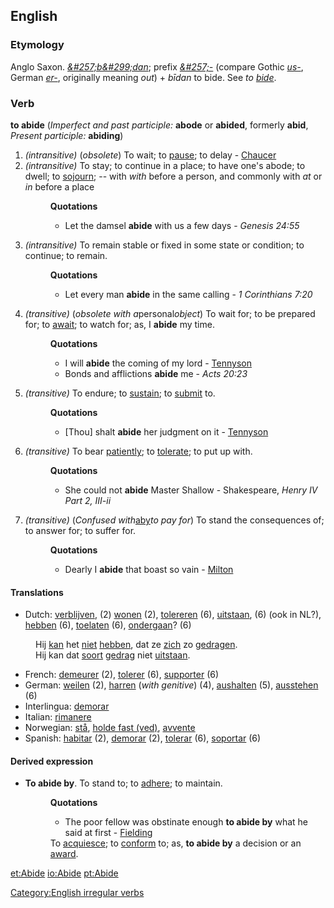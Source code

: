 ==English==
===Etymology===
Anglo Saxon. ''[[&#257;b&#299;dan]]''; prefix ''[[&#257;-]]'' (compare Gothic ''[[us-]]'', German ''[[er-]]'', originally meaning ''out'') + ''b&#299;dan'' to bide. See ''to [[bide]]''.

===Verb===
'''to abide''' (''Imperfect and past participle:'' '''abode''' or '''abided''', formerly '''abid''', ''Present participle:'' '''abiding''')
#''(intransitive)'' (''obsolete'') To wait; to [[pause]]; to delay - [[Chaucer]]
#''(intransitive)'' To stay; to continue in a place; to have one's abode; to dwell; to [[sojourn]]; -- with ''with'' before a person, and commonly with ''at'' or ''in'' before a place
#:'''Quotations'''
#:*Let the damsel '''abide''' with us a few days -  ''Genesis 24:55''
#''(intransitive)'' To remain stable or fixed in some state or condition; to continue; to remain.
#:'''Quotations'''
#:*Let every man '''abide''' in the same calling - ''1 Corinthians 7:20''
#''(transitive)'' (''obsolete with a ''personal'' object'') To wait for; to be prepared for; to [[await]]; to watch for; as, I '''abide''' my time.
#:'''Quotations'''
#:*I will '''abide''' the coming of my lord - [[Tennyson]]
#:*Bonds and afflictions '''abide''' me - ''Acts 20:23''
#''(transitive)'' To endure; to [[sustain]]; to [[submit]] to.
#:'''Quotations'''
#:*[Thou] shalt '''abide''' her judgment on it - [[Tennyson]]
#''(transitive)'' To bear [[patiently]]; to [[tolerate]]; to put up with.
#:'''Quotations'''
#:*She could not '''abide''' Master Shallow - Shakespeare, ''Henry IV Part 2, III-ii''
#''(transitive)'' (''Confused with ''[[aby]]'' to pay for'') To stand the consequences of; to answer for; to suffer for.
#:'''Quotations'''
#:*Dearly I '''abide''' that boast so vain - [[Milton]]

====Translations====
*Dutch: [[verblijven]], (2) [[wonen]] (2), [[tolereren]] (6), [[uitstaan]], (6) (ook in NL?), [[hebben]] (6), [[toelaten]] (6), [[ondergaan]]? (6)
:Hij [[kan]] het [[niet]] [[hebben]], dat ze [[zich]] zo [[gedragen]].
:Hij kan dat [[soort]] [[gedrag]] niet [[uitstaan]].
*French: [[demeurer]] (2), [[tolerer]] (6), [[supporter]] (6)
*German: [[weilen]] (2), [[harren]] (''with genitive'') (4), [[aushalten]] (5), [[ausstehen]] (6)
*Interlingua: [[demorar]]
*Italian: [[rimanere]]
*Norwegian: [[stå]], [[holde fast (ved)]], [[avvente]]
*Spanish: [[habitar]] (2), [[demorar]] (2), [[tolerar]] (6), [[soportar]] (6)

====Derived expression====
*'''To abide by'''. To stand to; to [[adhere]]; to maintain.
*:'''Quotations'''
*:*The poor fellow was obstinate enough '''to abide by''' what he said at first - [[Fielding]]
*:To [[acquiesce]]; to [[conform]] to; as, '''to abide by''' a decision or an [[award]].

[[Category:English irregular verbs]]

[[et:Abide]]
[[io:Abide]]
[[pt:Abide]]
